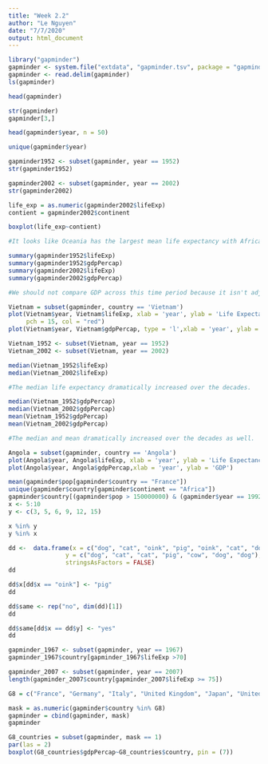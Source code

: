 ```yaml
---
title: "Week 2.2"
author: "Le Nguyen"
date: "7/7/2020"
output: html_document
---
```


```r
library("gapminder")
gapminder <- system.file("extdata", "gapminder.tsv", package = "gapminder")
gapminder <- read.delim(gapminder)
ls(gapminder)

head(gapminder)
```
```r
str(gapminder)
gapminder[3,]
```
```r

head(gapminder$year, n = 50)

```

```r

unique(gapminder$year)

```
```r
gapminder1952 <- subset(gapminder, year == 1952)
str(gapminder1952)

gapminder2002 <- subset(gapminder, year == 2002)
str(gapminder2002)

```
```r
life_exp = as.numeric(gapminder2002$lifeExp) 
contient = gapminder2002$continent

boxplot(life_exp~contient)
```
```r
#It looks like Oceania has the largest mean life expectancy with Africa having the largest ranges of life expectancy.
```
```r
summary(gapminder1952$lifeExp)
summary(gapminder1952$gdpPercap)
summary(gapminder2002$lifeExp)
summary(gapminder2002$gdpPercap)

#We should not compare GDP across this time period because it isn't adjusted for inflation 
```
```r
Vietnam = subset(gapminder, country == 'Vietnam')
plot(Vietnam$year, Vietnam$lifeExp, xlab = 'year', ylab = 'Life Expectancy',
     pch = 15, col = "red")
plot(Vietnam$year, Vietnam$gdpPercap, type = 'l',xlab = 'year', ylab = 'GDP')
```
```r

Vietnam_1952 <- subset(Vietnam, year == 1952)
Vietnam_2002 <- subset(Vietnam, year == 2002)

median(Vietnam_1952$lifeExp)
median(Vietnam_2002$lifeExp)

#The median life expectancy dramatically increased over the decades.

```
```r

median(Vietnam_1952$gdpPercap)
median(Vietnam_2002$gdpPercap)
mean(Vietnam_1952$gdpPercap)
mean(Vietnam_2002$gdpPercap)

#The median and mean dramatically increased over the decades as well.

```
```r


Angola = subset(gapminder, country == 'Angola')
plot(Angola$year, Angola$lifeExp, xlab = 'year', ylab = 'Life Expectancy',)
plot(Angola$year, Angola$gdpPercap,xlab = 'year', ylab = 'GDP')
```
```r
mean(gapminder$pop[gapminder$country == "France"])
unique(gapminder$country[gapminder$continent == "Africa"])
gapminder$country[(gapminder$pop > 150000000) & (gapminder$year == 1992)]
x <- 5:10
y <- c(3, 5, 6, 9, 12, 15)

x %in% y
y %in% x

dd <-  data.frame(x = c("dog", "cat", "oink", "pig", "oink", "cat", "dog"), 
                y = c("dog", "cat", "cat", "pig", "cow", "dog", "dog"),
                stringsAsFactors = FALSE)
dd

dd$x[dd$x == "oink"] <- "pig"
dd

dd$same <- rep("no", dim(dd)[1])
dd

dd$same[dd$x == dd$y] <- "yes"
dd


```
```r
gapminder_1967 <- subset(gapminder, year == 1967)
gapminder_1967$country[gapminder_1967$lifeExp >70]
```
```r
gapminder_2007 <- subset(gapminder, year == 2007)
length(gapminder_2007$country[gapminder_2007$lifeExp >= 75])
```



```r
G8 = c("France", "Germany", "Italy", "United Kingdom", "Japan", "United States", "Canada", "Russia")

mask = as.numeric(gapminder$country %in% G8)
gapminder = cbind(gapminder, mask)
gapminder


```
```r
G8_countries = subset(gapminder, mask == 1)
par(las = 2)
boxplot(G8_countries$gdpPercap~G8_countries$country, pin = (7))

  
```